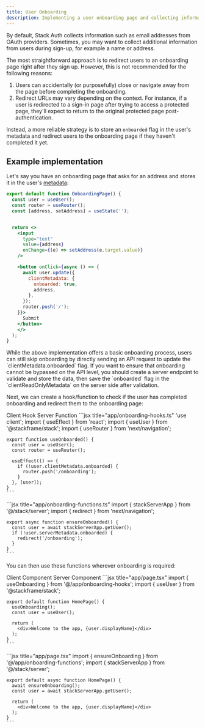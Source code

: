 ```yaml
---
title: User Onboarding
description: Implementing a user onboarding page and collecting information on sign-up
---
```


By default, Stack Auth collects information such as email addresses from OAuth providers. Sometimes, you may want to collect additional information from users during sign-up, for example a name or address.

The most straightforward approach is to redirect users to an onboarding page right after they sign up. However, this is not recommended for the following reasons:

1. Users can accidentally (or purposefully) close or navigate away from the page before completing the onboarding.
2. Redirect URLs may vary depending on the context. For instance, if a user is redirected to a sign-in page after trying to access a protected page, they'll expect to return to the original protected page post-authentication.

Instead, a more reliable strategy is to store an `onboarded` flag in the user's metadata and redirect users to the onboarding page if they haven't completed it yet.

## Example implementation

Let's say you have an onboarding page that asks for an address and stores it in the user's [metadata](../concepts/custom-user-data.mdx):

```jsx title="app/onboarding/page.tsx"
export default function OnboardingPage() {
  const user = useUser();
  const router = useRouter();
  const [address, setAddress] = useState('');


  return <>
    <input 
      type="text" 
      value={address} 
      onChange={(e) => setAddress(e.target.value)} 
    />

    <button onClick={async () => {
      await user.update({
        clientMetadata: {
          onboarded: true,
          address,
        },
      });
      router.push('/');
    }}>
      Submit
    </button>
    </>
  );
}
```

<Info>
While the above implementation offers a basic onboarding process, users can still skip onboarding by directly sending an API request to update the `clientMetadata.onboarded` flag. If you want to ensure that onboarding cannot be bypassed on the API level, you should create a server endpoint to validate and store the data, then save the `onboarded` flag in the `clientReadOnlyMetadata` on the server side after validation.
</Info>

Next, we can create a hook/function to check if the user has completed onboarding and redirect them to the onboarding page:

<Tabs defaultValue="client">
  <TabsList>
    <TabsTrigger value="client">Client Hook</TabsTrigger>
    <TabsTrigger value="server">Server Function</TabsTrigger>
  </TabsList>
  <TabsContent value="client">
    ```jsx title="app/onboarding-hooks.ts"
    'use client';
    import { useEffect } from 'react';
    import { useUser } from '@stackframe/stack';
    import { useRouter } from 'next/navigation';

    export function useOnboarded() {
      const user = useUser();
      const router = useRouter();

      useEffect(() => {
        if (!user.clientMetadata.onboarded) {
          router.push('/onboarding');
        }
      }, [user]);
    }
    ```
  </TabsContent>
  <TabsContent value="server">
    ```jsx title="app/onboarding-functions.ts"
    import { stackServerApp } from '@/stack/server';
    import { redirect } from 'next/navigation';

    export async function ensureOnboarded() {
      const user = await stackServerApp.getUser();
      if (!user.serverMetadata.onboarded) {
        redirect('/onboarding');
      }
    }
    ```
  </TabsContent>
</Tabs>

You can then use these functions wherever onboarding is required:

<Tabs defaultValue="client">
  <TabsList>
    <TabsTrigger value="client">Client Component</TabsTrigger>
    <TabsTrigger value="server">Server Component</TabsTrigger>
  </TabsList>
  <TabsContent value="client">
    ```jsx title="app/page.tsx"
    import { useOnboarding } from '@/app/onboarding-hooks';
    import { useUser } from '@stackframe/stack';

    export default function HomePage() {
      useOnboarding();
      const user = useUser();

      return (
        <div>Welcome to the app, {user.displayName}</div>
      );
    }
    ```
  </TabsContent>
  <TabsContent value="server">
    ```jsx title="app/page.tsx"
    import { ensureOnboarding } from '@/app/onboarding-functions';
    import { stackServerApp } from '@/stack/server';

    export default async function HomePage() {
      await ensureOnboarding();
      const user = await stackServerApp.getUser();

      return (
        <div>Welcome to the app, {user.displayName}</div>
      );
    }
    ```
  </TabsContent>
</Tabs>
